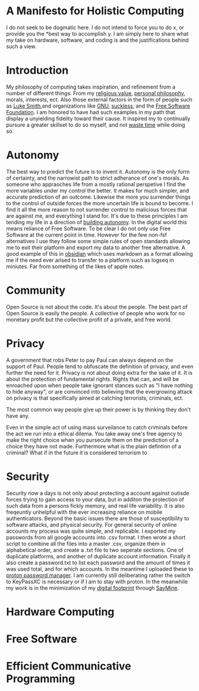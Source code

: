 # A Manifesto for Holistic Computing
<Box>I do not seek to be dogmatic here. I do not intend to force you to do x, or provide you the *best way to accomplish y. I am simply here to share 
what my take on hardware, software, and coding is and the justifications behind such a view.</Box>

# Introduction

<Dropcap type="william-morris-gothic">M</Dropcap>y philosophy of computing takes inspiration, and refinement from a number of different things. From my [religious value](), [personal philosophy](), morals, interests, ect. 
Also those external factors in the form of people such as [Luke Smith](https://lukesmith.xyz/),and organizations like [GNU](), [suckless](https://suckless.org/philosophy/), and the 
[Free Software Foundation](https://www.fsf.org/about). I am honored to have had such examples in my path that display a unyielding fidelity toward their cause. It inspired my to continually pursure a greater skillset to do so myself, and 
not [waste time](https://en.wikipedia.org/wiki/Power_law_of_practice) while doing so. 

# Autonomy 
<Quote author="Alan Kay">The best way to predict the future is to invent it.</Quote>
<Define>Autonomy</Define> is the only form of certainty, and the narrowist path to strict adherance of one's morals. As someone who appraoches life from a mostly rational perspetive I find the more variables under my control the better. 
It makes for much simpler, and accurate prediction of an outcome. Likewise the more you surrender things to the control of outside forces the more uncertain life is bound to become. I find it all the more reason to not surrender control to 
malicious forces that are against me, and everything I stand for. It's due to these principles I am tending my life in a direction of [building autonomy](toward-a-theory-of-personal-sovereignty). In the digital world this means reliance of Free Software. 
To be clear I do not only use Free Software at the current point in time. However for the few non-fsf alternatives I use they follow some simple rules of open standards allowing me to exit their platform and export my data to another free alternative. A good 
example of this in [obsidian](https://obsidian.md/) which uses markdown as a format allowing me if the need ever arised to transfer to a platform such as logseq in miniutes. Far from something  of the likes of apple notes. 


# Community 
<Quote author="Deb Bryant">Open Source is not about the code. It's about the people.</Quote> 
The best part of Open Source is easily the people. A collective of people who work for no monetary profit but the collective profit of a private, and free world.


# Privacy 
<Quote author="George Bernard Shaw">A government that robs Peter to pay Paul can always depend on the support of Paul.</Quote>
People tend to obfuscate the definition of <Define>privacy</Define>, and even further the need for it. Privacy is not about doing extra for the sake of it. 
It is about the protection of fundamental rights. Rights that can, and will be enroached upon when people take ignorant stances such as "I have nothing to hide anyway", or are 
convinced into believing that the evergrowing attack on privacy is that specifically aimed at catching terrorists, criminals, ect.

<Quote author="Alice Walker">The most common way people give up their power is by thinking they don't have any.</Quote>

Even in the simple act of using mass surveilance to catch criminals before the act we run into a ethical dilema. You take away one's free agency to make the right choice when you pursecute them on the 
prediction of a choice they have not made. Furthermore what is the plain defintion of a criminal? What if in the future it is considered terrorism to 

# Security 
Security now a days is not only about protecting a account against outisde forces trying to gain access to your data, but in additon the protection of such data from a persons fickly memory, 
and real life variability. It is also freqeuntly unhelpful with the ever increasing reliance on mobile authenticators. Beyond the basic issues there are those of susceptibility to software attacks, and 
physical security. For general security of online accounts my process was quite simple, and replicable. I exported my passwords from all google accounts into .csv format. I then wrote a short script to combine all the files into a master .csv, 
organize them in alphabetical order, and create a .txt file to two seperate sections. One of duplicate platforms, and another of duplicate account information. Finally it also create a password.txt to list each password and the amount of times 
it was used total, and for which accounts. In the meantime I uploaded these to [proton password manager](https://proton.me/). I am currently still deliberating rather the switch to KeyPassXC is necessary or 
if I am to stay with proton. In the meanwhile my work is in the minimization of my [digital footprint](https://en.wikipedia.org/wiki/Digital_footprint) through [SayMine](). 

# Hardware Computing 

# Free Software 

# Efficient Communicative Programming 